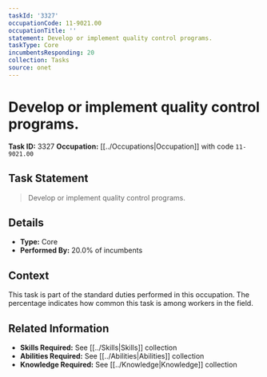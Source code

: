 ```yaml
---
taskId: '3327'
occupationCode: 11-9021.00
occupationTitle: ''
statement: Develop or implement quality control programs.
taskType: Core
incumbentsResponding: 20
collection: Tasks
source: onet
---
```

# Develop or implement quality control programs.

**Task ID:** 3327
**Occupation:** [[../Occupations|Occupation]] with code `11-9021.00`

## Task Statement

> Develop or implement quality control programs.

## Details

- **Type:** Core
- **Performed By:** 20.0% of incumbents

## Context

This task is part of the standard duties performed in this occupation. The percentage indicates how common this task is among workers in the field.

## Related Information

- **Skills Required:** See [[../Skills|Skills]] collection
- **Abilities Required:** See [[../Abilities|Abilities]] collection
- **Knowledge Required:** See [[../Knowledge|Knowledge]] collection

